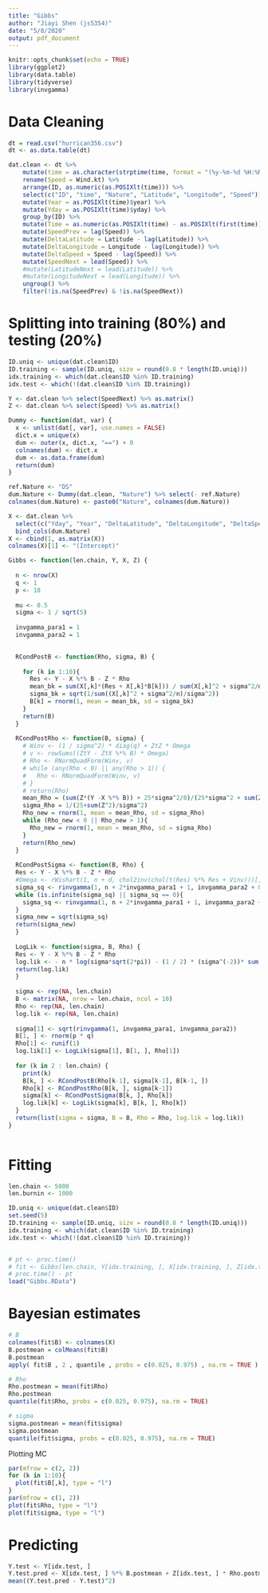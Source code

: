 ```yaml
---
title: "Gibbs"
author: "Jiayi Shen (js5354)"
date: "5/8/2020"
output: pdf_document
---
```


```r
knitr::opts_chunk$set(echo = TRUE)
library(ggplot2)
library(data.table)
library(tidyverse)
library(invgamma)
```

# Data Cleaning
```r
dt = read.csv("hurrican356.csv")
dt <- as.data.table(dt)

dat.clean <- dt %>%
    mutate(time = as.character(strptime(time, format = "(%y-%m-%d %H:%M:%S)"))) %>% 
    rename(Speed = Wind.kt) %>%
    arrange(ID, as.numeric(as.POSIXlt(time))) %>%
    select(c("ID", "time", "Nature", "Latitude", "Longitude", "Speed")) %>%
    mutate(Year = as.POSIXlt(time)$year) %>%
    mutate(Yday = as.POSIXlt(time)$yday) %>%
    group_by(ID) %>%
    mutate(Time = as.numeric(as.POSIXlt(time) - as.POSIXlt(first(time))) / 3600 / 6) %>% select(-"time") %>%
    mutate(SpeedPrev = lag(Speed)) %>%
    mutate(DeltaLatitude = Latitude - lag(Latitude)) %>%
    mutate(DeltaLongitude = Longitude - lag(Longitude)) %>%
    mutate(DeltaSpeed = Speed - lag(Speed)) %>%
    mutate(SpeedNext = lead(Speed)) %>%
    #mutate(LatitudeNext = lead(Latitude)) %>%
    #mutate(LongitudeNext = lead(Longitude)) %>%
    ungroup() %>%
    filter(!is.na(SpeedPrev) & !is.na(SpeedNext))

```

# Splitting into training (80%) and testing (20%)
```r
ID.uniq <- unique(dat.clean$ID)
ID.training <- sample(ID.uniq, size = round(0.8 * length(ID.uniq))) 
idx.training <- which(dat.clean$ID %in% ID.training)
idx.test <- which(!(dat.clean$ID %in% ID.training))
```

```r
Y <- dat.clean %>% select(SpeedNext) %>% as.matrix()
Z <- dat.clean %>% select(Speed) %>% as.matrix()

Dummy <- function(dat, var) {
  x <- unlist(dat[, var], use.names = FALSE) 
  dict.x = unique(x)
  dum <- outer(x, dict.x, "==") + 0
  colnames(dum) <- dict.x 
  dum <- as.data.frame(dum) 
  return(dum)
}

ref.Nature <- "DS"
dum.Nature <- Dummy(dat.clean, "Nature") %>% select(- ref.Nature) 
colnames(dum.Nature) <- paste0("Nature", colnames(dum.Nature))

X <- dat.clean %>%
  select(c("Yday", "Year", "DeltaLatitude", "DeltaLongitude", "DeltaSpeed")) %>% 
  bind_cols(dum.Nature)
X <- cbind(1, as.matrix(X)) 
colnames(X)[1] <- "(Intercept)" 

```


```r
Gibbs <- function(len.chain, Y, X, Z) {
  
  n <- nrow(X) 
  q <- 1 
  p <- 10
  
  mu <- 0.5 
  sigma <- 1 / sqrt(5)
  
  invgamma_para1 = 1
  invgamma_para2 = 1

  
  RCondPostB <- function(Rho, sigma, B) { 
    
    for (k in 1:10){
      Res <- Y - X %*% B - Z * Rho
      mean_bk = sum(X[,k]*(Res + X[,k]*B[k])) / sum(X[,k]^2 + sigma^2/n)
      sigma_bk = sqrt(1/sum((X[,k]^2 + sigma^2/n)/sigma^2))
      B[k] = rnorm(1, mean = mean_bk, sd = sigma_bk)
    }
    return(B)
  }
  
  RCondPostRho <- function(B, sigma) {
    # Winv <- (1 / sigma^2) * diag(q) + ZtZ * Omega 
    # v <- rowSums((ZtY - ZtX %*% B) * Omega) 
    # Rho <- RNormQuadForm(Winv, v) 
    # while (any(Rho < 0) || any(Rho > 1)) { 
    #   Rho <- RNormQuadForm(Winv, v) 
    # } 
    # return(Rho)
    mean_Rho = (sum(Z*(Y -X %*% B)) + 25*sigma^2/8)/(25*sigma^2 + sum(Z^2))
    sigma_Rho = 1/(25+sum(Z^2)/sigma^2)
    Rho_new = rnorm(1, mean = mean_Rho, sd = sigma_Rho)
    while (Rho_new < 0 || Rho_new > 1){
      Rho_new = rnorm(1, mean = mean_Rho, sd = sigma_Rho)
    }
    return(Rho_new)
  }
  
  RCondPostSigma <- function(B, Rho) {
  Res <- Y - X %*% B - Z * Rho
  #Omega <- rWishart(1, n + d, chol2inv(chol(t(Res) %*% Res + Vinv)))[, , 1] 
  sigma_sq <- rinvgamma(1, n + 2*invgamma_para1 + 1, invgamma_para2 + 0.5*sum(Res^2))
  while (is.infinite(sigma_sq) || sigma_sq == 0){
    sigma_sq <- rinvgamma(1, n + 2*invgamma_para1 + 1, invgamma_para2 + 0.5*sum(Res^2))
  }
  sigma_new = sqrt(sigma_sq)
  return(sigma_new)
  }
  
  LogLik <- function(sigma, B, Rho) {
  Res <- Y - X %*% B - Z * Rho
  log.lik <- - n * log(sigma*sqrt(2*pi)) - (1 / 2) * (sigma^(-2))* sum(Res^2) 
  return(log.lik)
  }
  
  sigma <- rep(NA, len.chain) 
  B <- matrix(NA, nrow = len.chain, ncol = 10)
  Rho <- rep(NA, len.chain)
  log.lik <- rep(NA, len.chain)
  
  sigma[1] <- sqrt(rinvgamma(1, invgamma_para1, invgamma_para2))
  B[1, ] <- rnorm(p * q)
  Rho[1] <- runif(1)
  log.lik[1] <- LogLik(sigma[1], B[1, ], Rho[1])
  
  for (k in 2 : len.chain) {
    print(k)
    B[k, ] <- RCondPostB(Rho[k-1], sigma[k-1], B[k-1, ]) 
    Rho[k] <- RCondPostRho(B[k, ], sigma[k-1]) 
    sigma[k] <- RCondPostSigma(B[k, ], Rho[k]) 
    log.lik[k] <- LogLik(sigma[k], B[k, ], Rho[k])
  }
  return(list(sigma = sigma, B = B, Rho = Rho, log.lik = log.lik)) 
}
  
```

# Fitting
```r
len.chain <- 5000 
len.burnin <- 1000

ID.uniq <- unique(dat.clean$ID)
set.seed(5)
ID.training <- sample(ID.uniq, size = round(0.8 * length(ID.uniq))) 
idx.training <- which(dat.clean$ID %in% ID.training)
idx.test <- which(!(dat.clean$ID %in% ID.training))


# pt <- proc.time()
# fit <- Gibbs(len.chain, Y[idx.training, ], X[idx.training, ], Z[idx.training, ]) 
# proc.time() - pt
load("Gibbs.RData")
```


# Bayesian estimates
```r
# B
colnames(fit$B) <- colnames(X)
B.postmean = colMeans(fit$B) 
B.postmean
apply( fit$B , 2 , quantile , probs = c(0.025, 0.975) , na.rm = TRUE )

# Rho
Rho.postmean = mean(fit$Rho)
Rho.postmean
quantile(fit$Rho, probs = c(0.025, 0.975), na.rm = TRUE)

# sigma
sigma.postmean = mean(fit$sigma)
sigma.postmean
quantile(fit$sigma, probs = c(0.025, 0.975), na.rm = TRUE)
```

Plotting MC
```r
par(mfrow = c(2, 2))
for (k in 1:10){
  plot(fit$B[,k], type = "l")
}
par(mfrow = c(1, 2))
plot(fit$Rho, type = "l")
plot(fit$sigma, type = "l")
```

# Predicting
```r
Y.test <- Y[idx.test, ]
Y.test.pred <- X[idx.test, ] %*% B.postmean + Z[idx.test, ] * Rho.postmean
mean((Y.test.pred - Y.test)^2)
```



